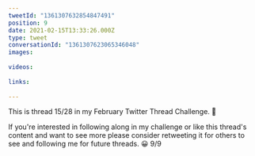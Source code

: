 ```yaml
---
tweetId: "1361307632854847491"
position: 9
date: 2021-02-15T13:33:26.000Z
type: tweet
conversationId: "1361307623065346048"
images:
  
videos:
  
links:
  
---
```

This is thread 15/28 in my February Twitter Thread Challenge. 📆

If you're interested in following along in my challenge or like this thread's content and want to see more please consider retweeting it for others to see and following me for future threads. 😀 9/9
